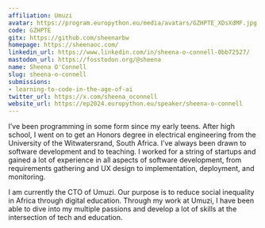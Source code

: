 ```yaml
---
affiliation: Umuzi
avatar: https://program.europython.eu/media/avatars/GZHPTE_XDsXdMF.jpg
code: GZHPTE
gitx: https://github.com/sheenarbw
homepage: https://sheenaoc.com/
linkedin_url: https://www.linkedin.com/in/sheena-o-connell-0bb72527/
mastodon_url: https://fosstodon.org/@sheena
name: Sheena O'Connell
slug: sheena-o-connell
submissions:
- learning-to-code-in-the-age-of-ai
twitter_url: https://x.com/sheena_oconnell
website_url: https://ep2024.europython.eu/speaker/sheena-o-connell
---
```


I’ve been programming in some form since my early teens. After high school, I went on to get an Honors degree in electrical engineering from the University of the Witwatersrand, South Africa. I’ve always been drawn to software development and to teaching. I worked for a string of startups and gained a lot of experience in all aspects of software development, from requirements gathering and UX design to implementation, deployment, and monitoring.

I am currently the CTO of Umuzi. Our purpose is to reduce social inequality in Africa through digital education. Through my work at Umuzi, I have been able to dive into my multiple passions and develop a lot of skills at the intersection of tech and education.
